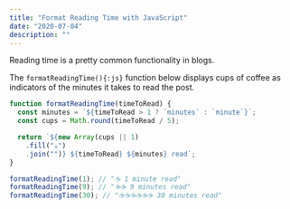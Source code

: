 ```yaml
---
title: "Format Reading Time with JavaScript"
date: "2020-07-04"
description: ""
---
```


Reading time is a pretty common functionality in blogs.

The `formatReadingTime(){:js}` function below displays cups of coffee as indicators of the minutes it takes to read the post.

```js title="Console"
function formatReadingTime(timeToRead) {
  const minutes = `${timeToRead > 1 ? `minutes` : `minute`}`;
  const cups = Math.round(timeToRead / 5);

  return `${new Array(cups || 1)
    .fill("☕️")
    .join("")} ${timeToRead} ${minutes} read`;
}

formatReadingTime(1); // "☕️ 1 minute read"
formatReadingTime(9); // "☕️☕️ 9 minutes read"
formatReadingTime(30); // "☕️☕️☕️☕️☕️☕️ 30 minutes read"
```
